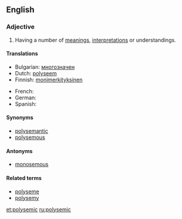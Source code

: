 ==English==

===Adjective===
{{en-adj}}

# {{linguistics}} Having a number of [[meaning]]s, [[interpretation]]s or understandings.

====Translations====
{{trans-top|having a number of meanings, interpretations or understandings}}
* Bulgarian: [[многозначен]]
* Dutch: [[polyseem]]
* Finnish: [[monimerkityksinen]]
{{trans-mid}}
* French: {{t+|fr|polysémique}}
* German: {{t+|de|mehrdeutig}}
* Spanish: {{t+|es|polisémico}}
{{trans-bottom}}

====Synonyms====
* [[polysemantic]]
* [[polysemous]]

====Antonyms====
* [[monosemous]]

====Related terms====
* [[polyseme]]
* [[polysemy]]

[[et:polysemic]]
[[ru:polysemic]]